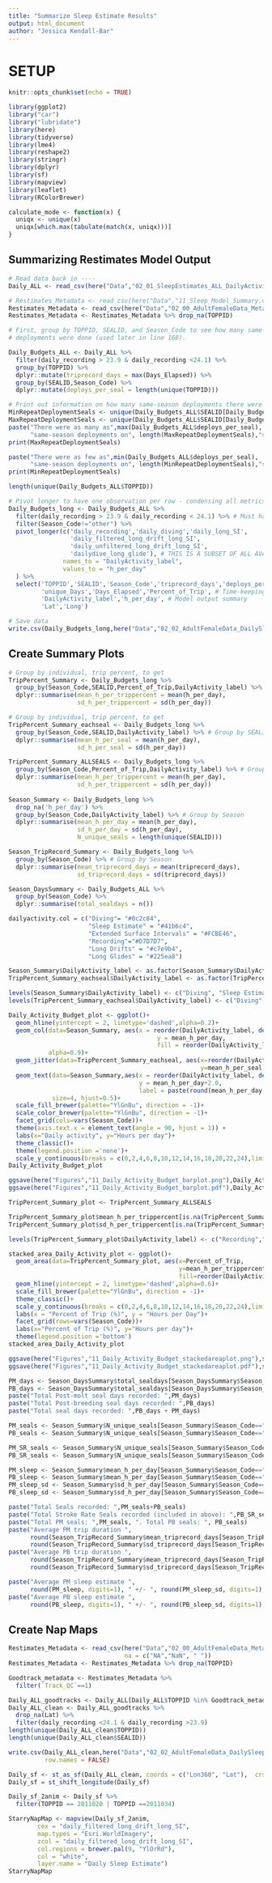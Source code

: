```yaml
---
title: "Summarize Sleep Estimate Results"
output: html_document
author: "Jessica Kendall-Bar"
---
```


# SETUP

```r
knitr::opts_chunk$set(echo = TRUE)

library(ggplot2)
library("car")
library("lubridate")
library(here)
library(tidyverse)
library(lme4)
library(reshape2)
library(stringr)
library(dplyr)
library(sf)
library(mapview)
library(leaflet)
library(RColorBrewer)

calculate_mode <- function(x) {
  uniqx <- unique(x)
  uniqx[which.max(tabulate(match(x, uniqx)))]
}
```

## Summarizing Restimates Model Output

```r
# Read data back in ----
Daily_ALL <- read_csv(here("Data","02_01_SleepEstimates_ALL_DailyActivity.csv"))

# Restimates_Metadata <- read_csv(here("Data","11_Sleep_Model_Summary.csv"),na='NaN')
Restimates_Metadata <- read_csv(here("Data","02_00_AdultFemaleData_Metadata.csv"),na = c("NA","NaN", " "))
Restimates_Metadata <- Restimates_Metadata %>% drop_na(TOPPID)

# First, group by TOPPID, SEALID, and Season_Code to see how many same-season
# deployments were done (used later in line 168).

Daily_Budgets_ALL <- Daily_ALL %>% 
  filter(daily_recording > 23.9 & daily_recording <24.1) %>% 
  group_by(TOPPID) %>% 
  dplyr::mutate(triprecord_days = max(Days_Elapsed)) %>% 
  group_by(SEALID,Season_Code) %>% 
  dplyr::mutate(deploys_per_seal = length(unique(TOPPID)))

# Print out information on how many same-season deployments there were
MinRepeatDeploymentSeals <- unique(Daily_Budgets_ALL$SEALID[Daily_Budgets_ALL$deploys_per_seal==min(Daily_Budgets_ALL$deploys_per_seal)])
MaxRepeatDeploymentSeals <- unique(Daily_Budgets_ALL$SEALID[Daily_Budgets_ALL$deploys_per_seal==max(Daily_Budgets_ALL$deploys_per_seal)])
paste("There were as many as",max(Daily_Budgets_ALL$deploys_per_seal), 
      "same-season deployments on", length(MaxRepeatDeploymentSeals),"seals with IDs:")
print(MaxRepeatDeploymentSeals)

paste("There were as few as",min(Daily_Budgets_ALL$deploys_per_seal), 
      "same-season deployments on", length(MinRepeatDeploymentSeals),"seals with IDs:")
print(MinRepeatDeploymentSeals)

length(unique(Daily_Budgets_ALL$TOPPID))

# Pivot longer to have one observation per row - condensing all metrics for daily budgets into two columns - name & h_per_day
Daily_Budgets_long <- Daily_Budgets_ALL %>% 
  filter(daily_recording > 23.9 & daily_recording < 24.1) %>% # Must have at least 23.9 out of 24 h (excludes haulouts and days at the beginning and end of recording)
  filter(Season_Code!="other") %>% 
  pivot_longer(c('daily_recording','daily_diving','daily_long_SI',
                 'daily_filtered_long_drift_long_SI',
                 'daily_unfiltered_long_drift_long_SI',
                 'dailydive_long_glide'), # THIS IS A SUBSET OF ALL AVAILABLE METRICS
               names_to = "DailyActivity_label",
               values_to = "h_per_day"
  ) %>% 
  select('TOPPID','SEALID','Season_Code','triprecord_days','deploys_per_seal', # Metadata
         'unique_Days','Days_Elapsed','Percent_of_Trip', # Time-keeping
         'DailyActivity_label','h_per_day', # Model output summary
         'Lat','Long') 

# Save data 
write.csv(Daily_Budgets_long,here("Data","02_02_AdultFemaleData_DailySleepEstimates_long.csv"),row.names = FALSE)
```

## Create Summary Plots

```r
# Group by individual, trip percent, to get 
TripPercent_Summary <- Daily_Budgets_long %>% 
  group_by(Season_Code,SEALID,Percent_of_Trip,DailyActivity_label) %>% # Group by SEALID (group )
  dplyr::summarise(mean_h_per_trippercent = mean(h_per_day),
                   sd_h_per_trippercent = sd(h_per_day))

# Group by individual, trip percent, to get 
TripPercent_Summary_eachseal <- Daily_Budgets_long %>% 
  group_by(Season_Code,SEALID,DailyActivity_label) %>% # Group by SEALID (group )
  dplyr::summarise(mean_h_per_seal = mean(h_per_day),
                   sd_h_per_seal = sd(h_per_day))

TripPercent_Summary_ALLSEALS <- Daily_Budgets_long %>% 
  group_by(Season_Code,Percent_of_Trip,DailyActivity_label) %>% # Group by SEALID (group )
  dplyr::summarise(mean_h_per_trippercent = mean(h_per_day),
                   sd_h_per_trippercent = sd(h_per_day))
 
Season_Summary <- Daily_Budgets_long %>% 
  drop_na('h_per_day') %>% 
  group_by(Season_Code,DailyActivity_label) %>% # Group by Season
  dplyr::summarise(mean_h_per_day = mean(h_per_day),
                   sd_h_per_day = sd(h_per_day),
                   N_unique_seals = length(unique(SEALID)))

Season_TripRecord_Summary <- Daily_Budgets_long %>% 
  group_by(Season_Code) %>% # Group by Season
  dplyr::summarise(mean_triprecord_days = mean(triprecord_days),
                   sd_triprecord_days = sd(triprecord_days)) 

Season_DaysSummary <- Daily_Budgets_ALL %>% 
  group_by(Season_Code) %>% 
  dplyr::summarise(total_sealdays = n())

dailyactivity.col = c("Diving"= "#0c2c84",
                      "Sleep Estimate" = "#41b6c4", 
                      "Extended Surface Intervals" = "#FCBE46",
                      "Recording"="#D7D7D7",
                      "Long Drifts" = "#c7e9b4", 
                      "Long Glides" = "#225ea8")

Season_Summary$DailyActivity_label <- as.factor(Season_Summary$DailyActivity_label)
TripPercent_Summary_eachseal$DailyActivity_label <- as.factor(TripPercent_Summary_eachseal$DailyActivity_label)

levels(Season_Summary$DailyActivity_label) <- c("Diving", "Sleep Estimate", "Extended Surface Intervals","Recording","Long Drifts","Long Glides")
levels(TripPercent_Summary_eachseal$DailyActivity_label) <- c("Diving", "Sleep Estimate", "Extended Surface Intervals","Recording","Long Drifts","Long Glides")

Daily_Activity_Budget_plot <- ggplot()+
  geom_hline(yintercept = 2, linetype='dashed',alpha=0.2)+
  geom_col(data=Season_Summary, aes(x = reorder(DailyActivity_label, desc(mean_h_per_day)), 
                                         y = mean_h_per_day, 
                                         fill = reorder(DailyActivity_label, desc(mean_h_per_day))),
           alpha=0.9)+
  geom_jitter(data=TripPercent_Summary_eachseal, aes(x=reorder(DailyActivity_label, desc(mean_h_per_seal)),
                                                     y=mean_h_per_seal) , alpha = 0.1)+
  geom_text(data=Season_Summary,aes(x = reorder(DailyActivity_label, desc(mean_h_per_day)), 
                                    y = mean_h_per_day+2.0, 
                                    label = paste(round(mean_h_per_day,digits=1),"±",round(sd_h_per_day,digits=1))),
            size=4, hjust=0.5)+
  scale_fill_brewer(palette="YlGnBu", direction = -1)+
  scale_color_brewer(palette="YlGnBu", direction = -1)+
  facet_grid(cols=vars(Season_Code))+
  theme(axis.text.x = element_text(angle = 90, hjust = 1)) +
  labs(x="Daily activity", y="Hours per day")+
  theme_classic()+
  theme(legend.position ='none')+
  scale_y_continuous(breaks = c(0,2,4,6,8,10,12,14,16,18,20,22,24),limits = c(0,25))
Daily_Activity_Budget_plot

ggsave(here("Figures","11_Daily_Activity_Budget_barplot.png"),Daily_Activity_Budget_plot, width= 10,height = 8,units="in",dpi=300)
ggsave(here("Figures","11_Daily_Activity_Budget_barplot.pdf"),Daily_Activity_Budget_plot, width= 10,height = 8,units="in",dpi=300)

TripPercent_Summary_plot <- TripPercent_Summary_ALLSEALS

TripPercent_Summary_plot$mean_h_per_trippercent[is.na(TripPercent_Summary_plot$mean_h_per_trippercent)] <- 0
TripPercent_Summary_plot$sd_h_per_trippercent[is.na(TripPercent_Summary_plot$sd_h_per_trippercent)] <- 0

levels(TripPercent_Summary_plot$DailyActivity_label) <- c("Recording","Diving","Long Drifts","Sleep Estimate","Extended Surface Intervals","Long Glides")

stacked_area_Daily_Activity_plot <- ggplot()+
  geom_area(data=TripPercent_Summary_plot, aes(x=Percent_of_Trip, 
                                               y=mean_h_per_trippercent, 
                                               fill=reorder(DailyActivity_label, desc(mean_h_per_trippercent))),position="identity")+
  geom_hline(yintercept = 2, linetype='dashed',alpha=0.6)+
  scale_fill_brewer(palette="YlGnBu", direction = -1)+
  theme_classic()+
  scale_y_continuous(breaks = c(0,2,4,6,8,10,12,14,16,18,20,22,24),limits = c(0,25))+
  labs(x = "Percent of Trip (%)", y = "Hours per Day")+
  facet_grid(rows=vars(Season_Code))+
  labs(x="Percent of Trip (%)", y="Hours per day")+
  theme(legend.position ='bottom')
stacked_area_Daily_Activity_plot

ggsave(here("Figures","11_Daily_Activity_Budget_stackedareaplot.png"),stacked_area_Daily_Activity_plot, width= 10,height = 6,units="in",dpi=300)
ggsave(here("Figures","11_Daily_Activity_Budget_stackedareaplot.pdf"),stacked_area_Daily_Activity_plot, width= 10,height = 6,units="in",dpi=300)

PM_days <- Season_DaysSummary$total_sealdays[Season_DaysSummary$Season_Code=="PM"]
PB_days <- Season_DaysSummary$total_sealdays[Season_DaysSummary$Season_Code=="PB"]
paste("Total Post-molt seal days recorded: ",PM_days)
paste("Total Post-breeding seal days recorded: ",PB_days)
paste("Total seal days recorded: ",PB_days + PM_days)

PM_seals <- Season_Summary$N_unique_seals[Season_Summary$Season_Code=="PM" & Season_Summary$DailyActivity_label=="Sleep Estimate"]
PB_seals <- Season_Summary$N_unique_seals[Season_Summary$Season_Code=="PB" & Season_Summary$DailyActivity_label=="Sleep Estimate"]

PM_SR_seals <- Season_Summary$N_unique_seals[Season_Summary$Season_Code=="PM" & Season_Summary$DailyActivity_label=="Long Glides"]
PB_SR_seals <- Season_Summary$N_unique_seals[Season_Summary$Season_Code=="PB" & Season_Summary$DailyActivity_label=="Long Glides"]

PM_sleep <- Season_Summary$mean_h_per_day[Season_Summary$Season_Code=="PM" & Season_Summary$DailyActivity_label=="Sleep Estimate"]
PB_sleep <- Season_Summary$mean_h_per_day[Season_Summary$Season_Code=="PB" & Season_Summary$DailyActivity_label=="Sleep Estimate"]
PM_sleep_sd <- Season_Summary$sd_h_per_day[Season_Summary$Season_Code=="PM" & Season_Summary$DailyActivity_label=="Sleep Estimate"]
PB_sleep_sd <- Season_Summary$sd_h_per_day[Season_Summary$Season_Code=="PB" & Season_Summary$DailyActivity_label=="Sleep Estimate"]

paste("Total Seals recorded: ",PM_seals+PB_seals)
paste("Total Stroke Rate Seals recorded (included in above): ",PB_SR_seals+PM_SR_seals)
paste("Total PM seals: ",PM_seals, ". Total PB seals: ", PB_seals)
paste("Average PM trip duration ", 
      round(Season_TripRecord_Summary$mean_triprecord_days[Season_TripRecord_Summary$Season_Code=="PM"], digits=1), " +/- ",
      round(Season_TripRecord_Summary$sd_triprecord_days[Season_TripRecord_Summary$Season_Code=="PM"], digits=1), " days.")
paste("Average PB trip duration ", 
      round(Season_TripRecord_Summary$mean_triprecord_days[Season_TripRecord_Summary$Season_Code=="PB"], digits=1), " +/- ",
      round(Season_TripRecord_Summary$sd_triprecord_days[Season_TripRecord_Summary$Season_Code=="PB"], digits=1), " days.")

paste("Average PM sleep estimate ", 
      round(PM_sleep, digits=1), " +/- ", round(PM_sleep_sd, digits=1), " hours per day.")
paste("Average PB sleep estimate ", 
      round(PB_sleep, digits=1), " +/- ", round(PB_sleep_sd, digits=1), " hours per day.")

```

## Create Nap Maps

```r

Restimates_Metadata <- read_csv(here("Data","02_00_AdultFemaleData_Metadata.csv"),
                                na = c("NA","NaN", " "))
Restimates_Metadata <- Restimates_Metadata %>% drop_na(TOPPID)

Goodtrack_metadata <- Restimates_Metadata %>% 
  filter(`Track_QC`==1)

Daily_ALL_goodtracks <- Daily_ALL[Daily_ALL$TOPPID %in% Goodtrack_metadata$TOPPID,]
Daily_ALL_clean <- Daily_ALL_goodtracks %>% 
  drop_na(Lat) %>% 
  filter(daily_recording <24.1 & daily_recording >23.9)
length(unique(Daily_ALL_clean$TOPPID))
length(unique(Daily_ALL_clean$SEALID))

write.csv(Daily_ALL_clean,here("Data","02_02_AdultFemaleData_DailySleepEstimates_wide_goodtracks.csv"),
          row.names = FALSE)

Daily_sf <- st_as_sf(Daily_ALL_clean, coords = c("Lon360", "Lat"),  crs = 4326)
Daily_sf = st_shift_longitude(Daily_sf)

Daily_sf_2anim <- Daily_sf %>% 
  filter(TOPPID == 2011020 | TOPPID ==2011034)

StarryNapMap <- mapview(Daily_sf_2anim, 
        cex = "daily_filtered_long_drift_long_SI",
        map.types = "Esri.WorldImagery", 
        zcol = "daily_filtered_long_drift_long_SI",
        col.regions = brewer.pal(9, "YlOrRd"),
        col = "white",
        layer.name = "Daily Sleep Estimate") 
StarryNapMap
```
